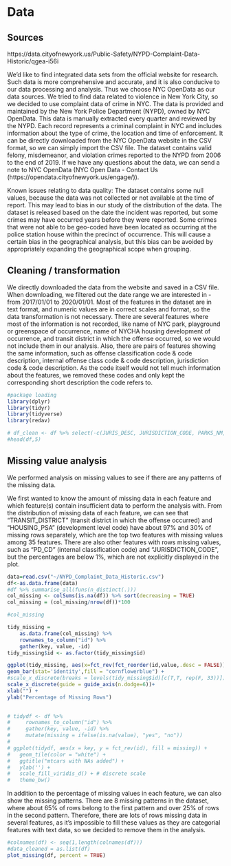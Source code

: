 # Data 

## Sources
https://data.cityofnewyork.us/Public-Safety/NYPD-Complaint-Data-Historic/qgea-i56i

We’d like to find integrated data sets from the official website for research. Such data is more comprehensive and accurate, and it is also conducive to our data processing and analysis. Thus we choose NYC OpenData as our data sources. We tried to find data related to violence in New York City, so we decided to use complaint data of crime in NYC. The data is provided and maintained by the New York Police Department (NYPD), owned by NYC OpenData. This data is manually extracted every quarter and reviewed by the NYPD. Each record represents a criminal complaint in NYC and includes information about the type of crime, the location and time of enforcement. It can be directly downloaded from the NYC OpenData website in the CSV format, so we can simply import the CSV file. The dataset contains valid felony, misdemeanor, and violation crimes reported to the NYPD from 2006 to the end of 2019. If we have any questions about the data, we can send a note to NYC OpenData (NYC Open Data - Contact Us (https://opendata.cityofnewyork.us/engage/)). 

Known issues relating to data quality:
The dataset contains some null values, because the data was not collected or not available at the time of report. This may lead to bias in our study of the distribution of the data.
The dataset is released based on the date the incident was reported, but some crimes may have occurred years before they were reported. 
Some crimes that were not able to be geo-coded have been located as occurring at the police station house within the precinct of occurrence. This will cause a certain bias in the geographical analysis, but this bias can be avoided by appropriately expanding the geographical scope when grouping.

## Cleaning / transformation

We directly downloaded the data from the website and saved in a CSV file. When downloading, we filtered out the date range we are interested in - from 2017/01/01 to 2020/01/01. Most of the features in the dataset are in text format, and numeric values are in correct scales and format, so the data transformation is not necessary. There are several features where most of the information is not recorded, like name of NYC park, playground or greenspace of occurrence, name of NYCHA housing development of occurrence, and transit district in which the offense occurred, so we would not include them in our analysis. Also, there are pairs of features showing the same information, such as offense classification code & code description, internal offense class code & code description, jurisdiction code & code description. As the code itself would not tell much information about the features, we removed these codes and only kept the corresponding short description the code refers to.

```r
#package loading
library(dplyr)
library(tidyr)
library(tidyverse)
library(redav)
```


```r
# df_clean <- df %>% select(-c(JURIS_DESC, JURISDICTION_CODE, PARKS_NM, HADEVELOPT, HOUSING_PSA, TRANSIT_DISTRICT, STATION_NAME, ADDR_PCT_CD, KY_CD, PD_CD))
#head(df,5)
```



## Missing value analysis

We performed analysis on missing values to see if there are any patterns of the missing data. 

We first wanted to know the amount of missing data in each feature and which feature(s) contain insufficient data to perform the analysis with. From the distribution of missing data of each feature, we can see that "TRANSIT_DISTRICT" (transit district in which the offense occurred) and "HOUSING_PSA" (development level code) have about 97% and 30% of missing rows separately, which are the top two features with missing values among 35 features. There are also other features with rows missing values, such as "PD_CD" (internal classification code) and "JURISDICTION_CODE", but the percentages are below 1%, which are not explicitly displayed in the plot.

```r
data=read.csv("~/NYPD_Complaint_Data_Historic.csv")
df<-as.data.frame(data)
#df %>% summarise_all(funs(n_distinct(.)))
col_missing <- colSums(is.na(df)) %>% sort(decreasing = TRUE)
col_missing = (col_missing/nrow(df))*100
```

```r
#col_missing
```


```r
tidy_missing = 
    as.data.frame(col_missing) %>% 
    rownames_to_column("id") %>% 
    gather(key, value, -id) 
tidy_missing$id <- as.factor(tidy_missing$id)

ggplot(tidy_missing, aes(x=fct_rev(fct_reorder(id,value,.desc = FALSE)),y=value)) +
geom_bar(stat='identity',fill = "cornflowerblue") +
#scale_x_discrete(breaks = levels(tidy_missing$id)[c(T,T, rep(F, 33))]) +
scale_x_discrete(guide = guide_axis(n.dodge=6))+
xlab("") + 
ylab("Percentage of Missing Rows")
    
```


```r
# tidydf <- df %>% 
#     rownames_to_column("id") %>% 
#     gather(key, value, -id) %>%
#     mutate(missing = ifelse(is.na(value), "yes", "no"))
# 
# ggplot(tidydf, aes(x = key, y = fct_rev(id), fill = missing)) +
#   geom_tile(color = "white") + 
#   ggtitle("mtcars with NAs added") +
#   ylab('') + 
#   scale_fill_viridis_d() + # discrete scale
#   theme_bw()
```

In addition to the percentage of missing values in each feature, we can also show the missing patterns. There are 8 missing patterns in the dataset, where about 65% of rows belong to the first pattern and over 25% of rows in the second pattern. Therefore, there are lots of rows missing data in several features, as it's impossible to fill these values as they are categorial features with text data, so we decided to remove them in the analysis.


```r
#colnames(df) <- seq(1,length(colnames(df)))
#data_cleaned = as.list(df)
plot_missing(df, percent = TRUE)
```


